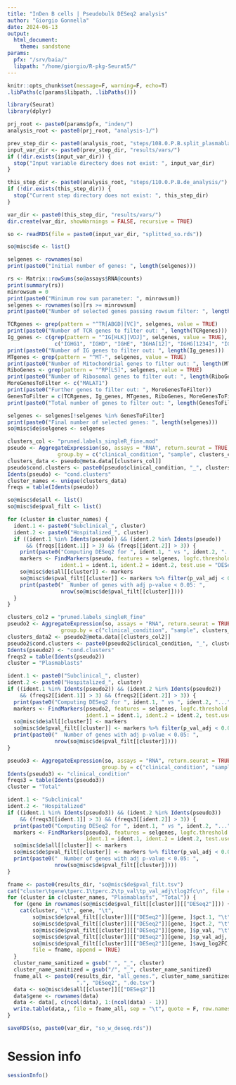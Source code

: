 ```yaml
---
title: "InDen B cells | Pseudobulk DESeq2 analysis"
author: "Giorgio Gonnella"
date: 2024-06-13
output:
  html_document:
    theme: sandstone
params:
  pfx: "/srv/baia/"
  libpath: "/home/giorgio/R-pkg-Seurat5/"
---
```


```r
knitr::opts_chunk$set(message=F, warning=F, echo=T)
.libPaths(c(params$libpath, .libPaths()))

library(Seurat)
library(dplyr)

prj_root <- paste0(params$pfx, "inden/")
analysis_root <- paste0(prj_root, "analysis-1/")

prev_step_dir <- paste0(analysis_root, "steps/108.0.P.B.split_plasmablasts/")
input_var_dir <- paste0(prev_step_dir, "results/vars/")
if (!dir.exists(input_var_dir)) {
  stop("Input variable directory does not exist: ", input_var_dir)
}

this_step_dir <- paste0(analysis_root, "steps/110.0.P.B.de_analysis/")
if (!dir.exists(this_step_dir)) {
  stop("Current step directory does not exist: ", this_step_dir)
}

var_dir <- paste0(this_step_dir, "results/vars/")
dir.create(var_dir, showWarnings = FALSE, recursive = TRUE)
```

```r
so <- readRDS(file = paste0(input_var_dir, "splitted_so.rds"))
```

```r
so@misc$de <- list()
```

```r
selgenes <- rownames(so)
print(paste0("Initial number of genes: ", length(selgenes)))

rs <- Matrix::rowSums(so@assays$RNA@counts)
print(summary(rs))
minrowsum = 0
print(paste0("Minimum row sum parameter: ", minrowsum))
selgenes <- rownames(so)[rs >= minrowsum]
print(paste0("Number of selected genes passing rowsum filter: ", length(selgenes)))

TCRgenes <- grep(pattern = "^TR[ABGD][VC]", selgenes, value = TRUE)
print(paste0("Number of TCR genes to filter out: ", length(TCRgenes)))
Ig_genes <- c(grep(pattern = "^IG[HLK][VDJ]", selgenes, value = TRUE),
               c("IGHG1", "IGHD", "IGHE", "IGHA[12]", "IGHG[1234]", "IGKC", "IGLC[1234567]", "AC233755.1"))
print(paste0("Number of IG genes to filter out: ", length(Ig_genes)))
MTgenes <- grep(pattern = "^MT-", selgenes, value = TRUE)
print(paste0("Number of Mitochondrial genes to filter out: ", length(MTgenes)))
RiboGenes <- grep(pattern = "^RP[LS]", selgenes, value = TRUE)
print(paste0("Number of Ribosomal genes to filter out: ", length(RiboGenes)))
MoreGenesToFilter <- c("MALAT1")
print(paste0("Further genes to filter out: ", MoreGenesToFilter))
GenesToFilter = c(TCRgenes, Ig_genes, MTgenes, RiboGenes, MoreGenesToFilter)
print(paste0("Total number of genes to filter out: ", length(GenesToFilter)))

selgenes <- selgenes[!selgenes %in% GenesToFilter]
print(paste0("Final number of selected genes: ", length(selgenes)))
so@misc$de$selgenes <- selgenes
```

```r
clusters_col <- "pruned.labels_singleR_fine.mod"
pseudo <- AggregateExpression(so, assays = "RNA", return.seurat = TRUE,
                group.by = c("clinical_condition", "sample", clusters_col))
clusters_data <- pseudo@meta.data[[clusters_col]]
pseudo$cond.clusters <- paste0(pseudo$clinical_condition, "_", clusters_data)
Idents(pseudo) <- "cond.clusters"
cluster_names <- unique(clusters_data)
freqs = table(Idents(pseudo))
```

```r
so@misc$de$all <- list()
so@misc$de$pval_filt <- list()

for (cluster in cluster_names) {
  ident.1 <- paste0("Subclinical_", cluster)
  ident.2 <- paste0("Hospitalized_", cluster)
  if ((ident.1 %in% Idents(pseudo)) && (ident.2 %in% Idents(pseudo))
      && (freqs[[ident.1]] > 3) && (freqs[[ident.2]] > 3)) {
    print(paste0("Computing DESeq2 for ", ident.1, " vs ", ident.2, "..."))
    markers <- FindMarkers(pseudo, features = selgenes, logfc.threshold = 0.1,
                 ident.1 = ident.1, ident.2 = ident.2, test.use = "DESeq2")
    so@misc$de$all[[cluster]] <- markers
    so@misc$de$pval_filt[[cluster]] <- markers %>% filter(p_val_adj < 0.05)
    print(paste0("  Number of genes with adj p-value < 0.05: ",
                 nrow(so@misc$de$pval_filt[[cluster]])))
  }
}
```

```r
clusters_col2 = "pruned.labels_singleR_fine"
pseudo2 <- AggregateExpression(so, assays = "RNA", return.seurat = TRUE,
                 group.by = c("clinical_condition", "sample", clusters_col2))
clusters_data2 <- pseudo2@meta.data[[clusters_col2]]
pseudo2$cond.clusters <- paste0(pseudo2$clinical_condition, "_", clusters_data2)
Idents(pseudo2) <- "cond.clusters"
freqs2 = table(Idents(pseudo2))
cluster = "Plasmablasts"
```

```r
ident.1 <- paste0("Subclinical_", cluster)
ident.2 <- paste0("Hospitalized_", cluster)
if ((ident.1 %in% Idents(pseudo2)) && (ident.2 %in% Idents(pseudo2))
    && (freqs2[[ident.1]] > 3) && (freqs2[[ident.2]] > 3)) {
  print(paste0("Computing DESeq2 for ", ident.1, " vs ", ident.2, "..."))
  markers <- FindMarkers(pseudo2, features = selgenes, logfc.threshold = 0.1,
                         ident.1 = ident.1, ident.2 = ident.2, test.use = "DESeq2")
  so@misc$de$all[[cluster]] <- markers
  so@misc$de$pval_filt[[cluster]] <- markers %>% filter(p_val_adj < 0.05)
  print(paste0("  Number of genes with adj p-value < 0.05: ",
               nrow(so@misc$de$pval_filt[[cluster]])))
}
```

```r
pseudo3 <- AggregateExpression(so, assays = "RNA", return.seurat = TRUE,
                              group.by = c("clinical_condition", "sample"))
Idents(pseudo3) <- "clinical_condition"
freqs3 = table(Idents(pseudo3))
cluster = "Total"
```

```r
ident.1 <- "Subclinical"
ident.2 <- "Hospitalized"
if ((ident.1 %in% Idents(pseudo3)) && (ident.2 %in% Idents(pseudo3))
    && (freqs3[[ident.1]] > 3) && (freqs3[[ident.2]] > 3)) {
  print(paste0("Computing DESeq2 for ", ident.1, " vs ", ident.2, "..."))
  markers <- FindMarkers(pseudo3, features = selgenes, logfc.threshold = 0.1,
                         ident.1 = ident.1, ident.2 = ident.2, test.use = "DESeq2")
  so@misc$de$all[[cluster]] <- markers
  so@misc$de$pval_filt[[cluster]] <- markers %>% filter(p_val_adj < 0.05)
  print(paste0("  Number of genes with adj p-value < 0.05: ",
               nrow(so@misc$de$pval_filt[[cluster]])))
}
```

```r
fname <- paste0(results_dir, "so@misc$de$pval_filt.tsv")
cat("cluster\tgene\tperc.1\tperc.2\tp_val\tp_val_adj\tlog2fc\n", file = fname)
for (cluster in c(cluster_names, "Plasmablasts", "Total")) {
  for (gene in rownames(so@misc$de$pval_filt[[cluster]][["DESeq2"]])) {
    cat(cluster, "\t", gene, "\t",
        so@misc$de$pval_filt[[cluster]][["DESeq2"]][gene, ]$pct.1, "\t",
        so@misc$de$pval_filt[[cluster]][["DESeq2"]][gene, ]$pct.2, "\t",
        so@misc$de$pval_filt[[cluster]][["DESeq2"]][gene, ]$p_val, "\t",
        so@misc$de$pval_filt[[cluster]][["DESeq2"]][gene, ]$p_val_adj, "\t",
        so@misc$de$pval_filt[[cluster]][["DESeq2"]][gene, ]$avg_log2FC, "\n",
        file = fname, append = TRUE)
  }
  cluster_name_sanitized = gsub(" ", "_", cluster)
  cluster_name_sanitized = gsub("/", "_", cluster_name_sanitized)
  fname_all <- paste0(results_dir, "all_genes.", cluster_name_sanitized,
                      ".", "DESeq2", ".de.tsv")
  data <- so@misc$de$all[[cluster]][["DESeq2"]]
  data$gene <- rownames(data)
  data <- data[, c(ncol(data), 1:(ncol(data) - 1))]
  write.table(data,, file = fname_all, sep = "\t", quote = F, row.names = F)
}
```

```r
saveRDS(so, paste0(var_dir, "so_w_deseq.rds"))
```

# Session info

```r
sessionInfo()
```

